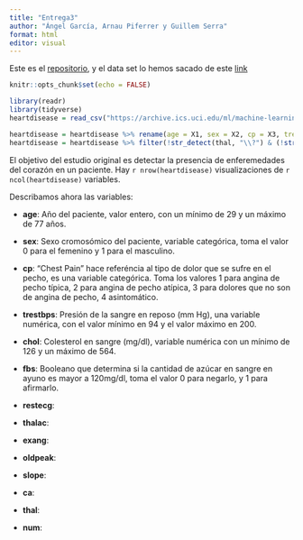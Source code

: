 ```yaml
---
title: "Entrega3"
author: "Ángel García, Arnau Piferrer y Guillem Serra"
format: html
editor: visual
---
```


<!-- Aixo per fer es beamer https://bookdown.org/yihui/rmarkdown/beamer-presentation.html -->
<!-- data set original https://archive.ics.uci.edu/dataset/45/heart+disease -->

Este es el [repositorio](https://github.com/GSMir/Entrega3), y el data set lo hemos sacado de este [link](https://archive.ics.uci.edu/dataset/45/heart+disease)

```r
knitr::opts_chunk$set(echo = FALSE)
```

```r
library(readr)
library(tidyverse)
heartdisease = read_csv("https://archive.ics.uci.edu/ml/machine-learning-databases/heart-disease/processed.cleveland.data", col_names = FALSE, show_col_types = FALSE)
```

```r
heartdisease = heartdisease %>% rename(age = X1, sex = X2, cp = X3, trestbps = X4, chol = X5, fbs = X6, restecg = X7, thalac = X8, exang = X9, oldpeak = X10, slope = X11, ca = X12, thal = X13, num = X14)
heartdisease = heartdisease %>% filter(!str_detect(thal, "\\?") & (!str_detect(ca, "\\?")))
```

El objetivo del estudio original es detectar la presencia de enferemedades del corazón en un paciente.
Hay `r nrow(heartdisease)` visualizaciones de `r ncol(heartdisease)` variables.



<!-- Cambiar nom de algunes de ses vairiables, perque tenguin mes sentit -->
Describamos ahora las variables:

* **age**: Año del paciente, valor entero, con un mínimo de 29 y un máximo de 77 años.

* **sex**: Sexo cromosómico del paciente, variable categórica, toma el valor 0 para el femenino y 1 para el masculino.

* **cp**: "Chest Pain" hace referéncia al tipo de dolor que se sufre en el pecho, es una variable categórica. Toma los valores 1 para angina de pecho típica, 2 para angina de pecho atípica, 3 para dolores que no son de angina de pecho, 4 asintomático.

* **trestbps**: Presión de la sangre en reposo (mm Hg), una variable numérica, con el valor mínimo en 94 y el valor máximo en 200.

* **chol**: Colesterol en sangre (mg/dl), variable numérica con un mínimo de 126 y un máximo de 564.

* **fbs**: Booleano que determina si la cantidad de azúcar en sangre en ayuno es mayor a 120mg/dl, toma el valor 0 para negarlo, y 1 para afirmarlo.

* **restecg**: 

* **thalac**:

* **exang**:

* **oldpeak**:

* **slope**:

* **ca**:

* **thal**:

* **num**:



